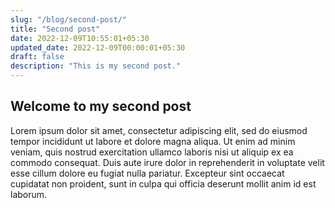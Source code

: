 ```yaml
---
slug: "/blog/second-post/"
title: "Second post"
date: 2022-12-09T10:55:01+05:30
updated_date: 2022-12-09T00:00:01+05:30
draft: false
description: "This is my second post."
---
```


## Welcome to my second post

Lorem ipsum dolor sit amet, consectetur adipiscing elit, sed do eiusmod tempor incididunt ut labore et dolore magna aliqua. Ut enim ad minim veniam, quis nostrud exercitation ullamco laboris nisi ut aliquip ex ea commodo consequat. Duis aute irure dolor in reprehenderit in voluptate velit esse cillum dolore eu fugiat nulla pariatur. Excepteur sint occaecat cupidatat non proident, sunt in culpa qui officia deserunt mollit anim id est laborum.
